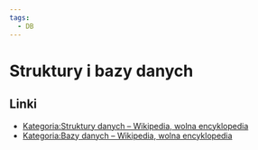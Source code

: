 ```yaml
---
tags:
  - DB
---
```


# Struktury i bazy danych

## Linki

- [Kategoria:Struktury danych – Wikipedia, wolna encyklopedia](https://pl.wikipedia.org/wiki/Kategoria:Struktury_danych)
- [Kategoria:Bazy danych – Wikipedia, wolna encyklopedia](https://pl.wikipedia.org/wiki/Kategoria:Bazy_danych)

